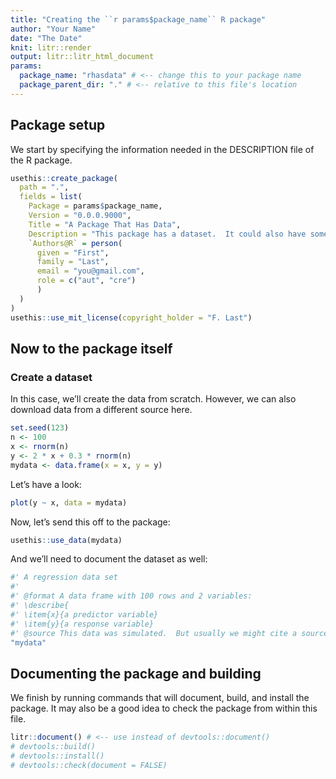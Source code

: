 ```yaml
---
title: "Creating the ``r params$package_name`` R package"
author: "Your Name"
date: "The Date"
knit: litr::render
output: litr::litr_html_document
params:
  package_name: "rhasdata" # <-- change this to your package name
  package_parent_dir: "." # <-- relative to this file's location
---
```


<!-- This Rmd file contains all the code needed to define an R package.  Press "Knit" in RStudio or more generally run `litr::render("name-of-this-file.Rmd")` to generate the R package.  Remember that when you want to modify anything about the R package, you should modify this document rather than the package that is outputted.
-->

## Package setup

We start by specifying the information needed in the DESCRIPTION file of the R package.

```r
usethis::create_package(
  path = ".",
  fields = list(
    Package = params$package_name,
    Version = "0.0.0.9000",
    Title = "A Package That Has Data",
    Description = "This package has a dataset.  It could also have some functions, but for now all it has is some data.",
    `Authors@R` = person(
      given = "First",
      family = "Last",
      email = "you@gmail.com",
      role = c("aut", "cre")
      )
  )
)
usethis::use_mit_license(copyright_holder = "F. Last")
```

## Now to the package itself

### Create a dataset

In this case, we'll create the data from scratch.  However, we can also download data from a different source here.

```r
set.seed(123)
n <- 100
x <- rnorm(n)
y <- 2 * x + 0.3 * rnorm(n)
mydata <- data.frame(x = x, y = y)
```

Let's have a look:

```r
plot(y ~ x, data = mydata)
```

Now, let's send this off to the package:

```r
usethis::use_data(mydata)
```

And we'll need to document the dataset as well:

```r
#' A regression data set
#' 
#' @format A data frame with 100 rows and 2 variables:
#' \describe{
#' \item{x}{a predictor variable}
#' \item{y}{a response variable}
#' @source This data was simulated.  But usually we might cite a source here.
"mydata"
```

## Documenting the package and building

We finish by running commands that will document, build, and install the package.  It may also be a good idea to check the package from within this file.

```r
litr::document() # <-- use instead of devtools::document()
# devtools::build()
# devtools::install()
# devtools::check(document = FALSE)
```

